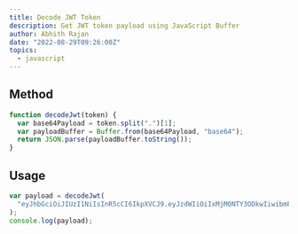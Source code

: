 ```yaml
---
title: Decode JWT Token
description: Get JWT token payload using JavaScript Buffer
author: Abhith Rajan
date: "2022-08-29T09:26:00Z"
topics:
  - javascript
---
```


## Method

```js
function decodeJwt(token) {
  var base64Payload = token.split(".")[1];
  var payloadBuffer = Buffer.from(base64Payload, "base64");
  return JSON.parse(payloadBuffer.toString());
}
```

## Usage

```js
var payload = decodeJwt(
  "eyJhbGciOiJIUzI1NiIsInR5cCI6IkpXVCJ9.eyJzdWIiOiIxMjM0NTY3ODkwIiwibmFtZSI6IkpvaG4gRG9lIiwiaWF0IjoxNTE2MjM5MDIyfQ.SflKxwRJSMeKKF2QT4fwpMeJf36POk6yJV_adQssw5c"
);
console.log(payload);
```
